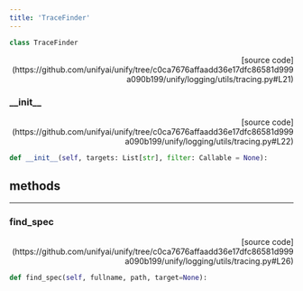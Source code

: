 ```yaml
---
title: 'TraceFinder'
---
```


```python
class TraceFinder
```

<p align="right">[source code](https://github.com/unifyai/unify/tree/c0ca7676affaadd36e17dfc86581d999a090b199/unify/logging/utils/tracing.py#L21)</p>



### \_\_init\_\_

<p align="right">[source code](https://github.com/unifyai/unify/tree/c0ca7676affaadd36e17dfc86581d999a090b199/unify/logging/utils/tracing.py#L22)</p>

```python
def __init__(self, targets: List[str], filter: Callable = None):
```



## methods

---

### find\_spec

<p align="right">[source code](https://github.com/unifyai/unify/tree/c0ca7676affaadd36e17dfc86581d999a090b199/unify/logging/utils/tracing.py#L26)</p>

```python
def find_spec(self, fullname, path, target=None):
```

